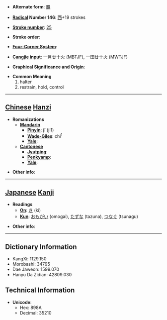 * '''Alternate form''': [[羈]]

* '''[[Wiktionary:Chinese radical index| Radical]] Number 146''': [[Wiktionary:Chinese radical index 西|西]]+19 strokes

* '''[[Wiktionary:Chinese total strokes index|Stroke number]]''': [[Wiktionary:Chinese total strokes index 25|25]]

* '''Stroke order''': 

* '''[[Wiktionary:Chinese four corner index|Four-Corner System]]''': 

* '''[[Wiktionary:Chinese Cangjie index|Cangjie input]]''': 一月廿十火 (MBTJF), 一田廿十火 (MWTJF)

* '''Graphical Significance and Origin''': 

* '''Common Meaning'''
*#halter
*# restrain, hold, control


----

== [[Chinese]] [[Hanzi]] ==

* '''Romanizations'''
** '''[[Mandarin]]'''
*** '''[[Pinyin]]''': jī (ji1)
*** '''[[Wade-Giles]]''': chi<sup>1</sup>
*** '''[[Yale]]''': 
** '''[[Cantonese]]'''
*** '''[[Jyutping]]''':
*** '''[[Penkyamp]]''': 
*** '''[[Yale]]''': 

* '''Other info''': 

----

== [[Japanese]] [[Kanji]] ==

* '''Readings'''
** '''[[On]]''': [[き]] (ki)
** '''[[Kun]]''': [[おもがい]] (omogai), [[たずな]] (tazuna), [[つなぐ]] (tsunagu)

* '''Other info''':  

----

== Dictionary Information ==

* KangXi: 1129.150
* Morobashi: 34795
* Dae Jaweon: 1599.070
* Hanyu Da Zidian: 42809.030

== Technical Information ==

* '''Unicode''':
** Hex: 898A
** Decimal: 35210